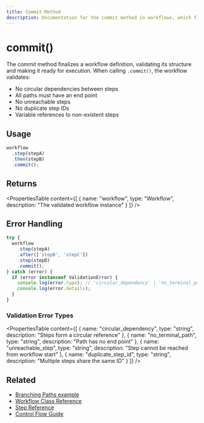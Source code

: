 ```yaml
---
title: Commit Method
description: Documentation for the commit method in workflows, which finalizes and validates workflow definitions.
---
```


# commit()

The commit method finalizes a workflow definition, validating its structure and making it ready for execution. When calling `.commit()`, the workflow validates:

- No circular dependencies between steps
- All paths must have an end point
- No unreachable steps
- No duplicate step IDs
- Variable references to non-existent steps

## Usage

```typescript
workflow
  .step(stepA)
  .then(stepB)
  .commit();
```

## Returns

<PropertiesTable
  content={[
    {
      name: "workflow",
      type: "Workflow",
      description: "The validated workflow instance"
    }
  ]}
/>

## Error Handling

```typescript
try {
  workflow
    .step(stepA)
    .after(['stepB', 'stepC'])
    .step(stepD)
    .commit();
} catch (error) {
  if (error instanceof ValidationError) {
    console.log(error.type); // 'circular_dependency' | 'no_terminal_path' | 'unreachable_step'
    console.log(error.details);
  }
}
```

### Validation Error Types

<PropertiesTable
  content={[
    {
      name: "circular_dependency",
      type: "string",
      description: "Steps form a circular reference"
    },
    {
      name: "no_terminal_path", 
      type: "string",
      description: "Path has no end point"
    },
    {
      name: "unreachable_step",
      type: "string", 
      description: "Step cannot be reached from workflow start"
    },
    {
      name: "duplicate_step_id",
      type: "string",
      description: "Multiple steps share the same ID"
    }
  ]}
/>

## Related

- [Branching Paths example](../../../examples/workflows/branching-paths.mdx)
- [Workflow Class Reference](./workflow.mdx)
- [Step Reference](./step-class.mdx)
- [Control Flow Guide](../../workflows/control-flow.mdx)
```
